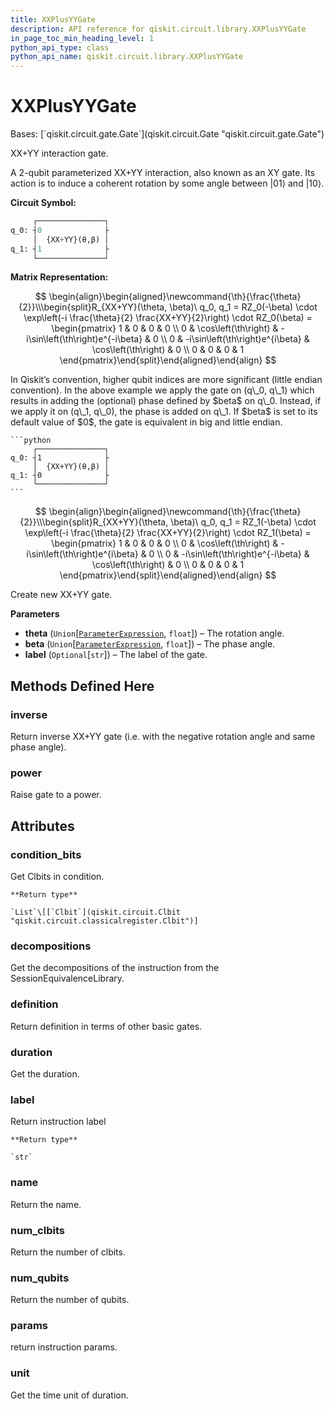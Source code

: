 ```yaml
---
title: XXPlusYYGate
description: API reference for qiskit.circuit.library.XXPlusYYGate
in_page_toc_min_heading_level: 1
python_api_type: class
python_api_name: qiskit.circuit.library.XXPlusYYGate
---
```


# XXPlusYYGate

<Class id="qiskit.circuit.library.XXPlusYYGate" isDedicatedPage={true} github="https://github.com/qiskit/qiskit/tree/stable/0.23/qiskit/circuit/library/standard_gates/xx_plus_yy.py" signature="XXPlusYYGate(theta, beta=0, label='{XX+YY}')" modifiers="class">
  Bases: [`qiskit.circuit.gate.Gate`](qiskit.circuit.Gate "qiskit.circuit.gate.Gate")

  XX+YY interaction gate.

  A 2-qubit parameterized XX+YY interaction, also known as an XY gate. Its action is to induce a coherent rotation by some angle between $|01\rangle$ and $|10\rangle$.

  **Circuit Symbol:**

  ```python
       ┌───────────────┐
  q_0: ┤0              ├
       │  {XX+YY}(θ,β) │
  q_1: ┤1              ├
       └───────────────┘
  ```

  **Matrix Representation:**

$$
\begin{align}\begin{aligned}\newcommand{\th}{\frac{\theta}{2}}\\\begin{split}R_{XX+YY}(\theta, \beta)\ q_0, q_1 =
RZ_0(-\beta) \cdot \exp\left(-i \frac{\theta}{2} \frac{XX+YY}{2}\right) \cdot RZ_0(\beta) =
\begin{pmatrix}
1 & 0                     & 0                    & 0  \\
0 & \cos\left(\th\right)             & -i\sin\left(\th\right)e^{-i\beta} & 0  \\
0 & -i\sin\left(\th\right)e^{i\beta} & \cos\left(\th\right)            & 0  \\
0 & 0                     & 0                    & 1
\end{pmatrix}\end{split}\end{aligned}\end{align} 
$$

  <Admonition title="Note" type="note">
    In Qiskit’s convention, higher qubit indices are more significant (little endian convention). In the above example we apply the gate on (q\_0, q\_1) which results in adding the (optional) phase defined by $beta$ on q\_0. Instead, if we apply it on (q\_1, q\_0), the phase is added on q\_1. If $beta$ is set to its default value of $0$, the gate is equivalent in big and little endian.

    ```python
         ┌───────────────┐
    q_0: ┤1              ├
         │  {XX+YY}(θ,β) │
    q_1: ┤0              ├
         └───────────────┘
    ```
  </Admonition>

$$
\begin{align}\begin{aligned}\newcommand{\th}{\frac{\theta}{2}}\\\begin{split}R_{XX+YY}(\theta, \beta)\ q_0, q_1 =
RZ_1(-\beta) \cdot \exp\left(-i \frac{\theta}{2} \frac{XX+YY}{2}\right) \cdot RZ_1(\beta) =
\begin{pmatrix}
1 & 0                     & 0                    & 0  \\
0 & \cos\left(\th\right)             & -i\sin\left(\th\right)e^{i\beta} & 0  \\
0 & -i\sin\left(\th\right)e^{-i\beta} & \cos\left(\th\right)            & 0  \\
0 & 0                     & 0                    & 1
\end{pmatrix}\end{split}\end{aligned}\end{align} 
$$

  Create new XX+YY gate.

  **Parameters**

  *   **theta** (`Union`\[[`ParameterExpression`](qiskit.circuit.ParameterExpression "qiskit.circuit.parameterexpression.ParameterExpression"), `float`]) – The rotation angle.
  *   **beta** (`Union`\[[`ParameterExpression`](qiskit.circuit.ParameterExpression "qiskit.circuit.parameterexpression.ParameterExpression"), `float`]) – The phase angle.
  *   **label** (`Optional`\[`str`]) – The label of the gate.

  ## Methods Defined Here

  <span id="qiskit-circuit-library-xxplusyygate-inverse" />

  ### inverse

  <Function id="qiskit.circuit.library.XXPlusYYGate.inverse" signature="XXPlusYYGate.inverse()">
    Return inverse XX+YY gate (i.e. with the negative rotation angle and same phase angle).
  </Function>

  <span id="qiskit-circuit-library-xxplusyygate-power" />

  ### power

  <Function id="qiskit.circuit.library.XXPlusYYGate.power" signature="XXPlusYYGate.power(exponent)">
    Raise gate to a power.
  </Function>

  ## Attributes

  ### condition\_bits

  <Attribute id="qiskit.circuit.library.XXPlusYYGate.condition_bits">
    Get Clbits in condition.

    **Return type**

    `List`\[[`Clbit`](qiskit.circuit.Clbit "qiskit.circuit.classicalregister.Clbit")]
  </Attribute>

  ### decompositions

  <Attribute id="qiskit.circuit.library.XXPlusYYGate.decompositions">
    Get the decompositions of the instruction from the SessionEquivalenceLibrary.
  </Attribute>

  ### definition

  <Attribute id="qiskit.circuit.library.XXPlusYYGate.definition">
    Return definition in terms of other basic gates.
  </Attribute>

  ### duration

  <Attribute id="qiskit.circuit.library.XXPlusYYGate.duration">
    Get the duration.
  </Attribute>

  ### label

  <Attribute id="qiskit.circuit.library.XXPlusYYGate.label">
    Return instruction label

    **Return type**

    `str`
  </Attribute>

  ### name

  <Attribute id="qiskit.circuit.library.XXPlusYYGate.name">
    Return the name.
  </Attribute>

  ### num\_clbits

  <Attribute id="qiskit.circuit.library.XXPlusYYGate.num_clbits">
    Return the number of clbits.
  </Attribute>

  ### num\_qubits

  <Attribute id="qiskit.circuit.library.XXPlusYYGate.num_qubits">
    Return the number of qubits.
  </Attribute>

  ### params

  <Attribute id="qiskit.circuit.library.XXPlusYYGate.params">
    return instruction params.
  </Attribute>

  ### unit

  <Attribute id="qiskit.circuit.library.XXPlusYYGate.unit">
    Get the time unit of duration.
  </Attribute>
</Class>


